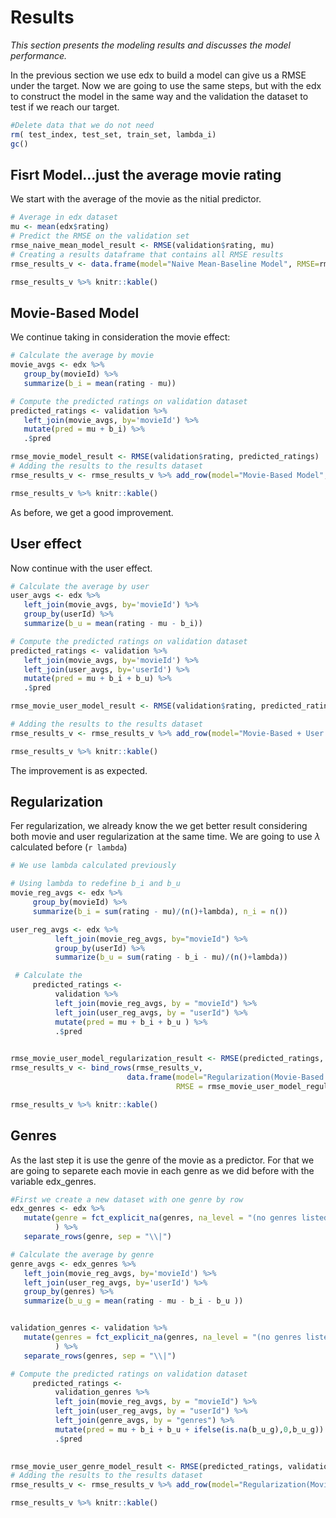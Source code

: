 # Results
*This section presents the modeling results and discusses the model performance.*


In the previous section we use edx to build a model can give us a RMSE under the target. Now we are going to use the same steps, but with the edx to construct the model in the same way and the validation the dataset to test if we reach our target.




```r
#Delete data that we do not need
rm( test_index, test_set, train_set, lambda_i)
gc()
```
    


## Fisrt Model...just the average movie rating

We start with the average of the movie as the nitial predictor.
```r
# Average in edx dataset
mu <- mean(edx$rating)
# Predict the RMSE on the validation set
rmse_naive_mean_model_result <- RMSE(validation$rating, mu)
# Creating a results dataframe that contains all RMSE results
rmse_results_v <- data.frame(model="Naive Mean-Baseline Model", RMSE=rmse_naive_mean_model_result)
```

```r
rmse_results_v %>% knitr::kable()
```

## Movie-Based Model

We continue taking in consideration the movie effect:
```r
# Calculate the average by movie
movie_avgs <- edx %>%
   group_by(movieId) %>%
   summarize(b_i = mean(rating - mu))

# Compute the predicted ratings on validation dataset
predicted_ratings <- validation %>%
   left_join(movie_avgs, by='movieId') %>%
   mutate(pred = mu + b_i) %>%
   .$pred
```


```r
rmse_movie_model_result <- RMSE(validation$rating, predicted_ratings)
# Adding the results to the results dataset
rmse_results_v <- rmse_results_v %>% add_row(model="Movie-Based Model", RMSE=rmse_movie_model_result)
```

```r
rmse_results_v %>% knitr::kable()
```

As before, we get a good improvement.


## User effect

Now continue with the user effect.
```r
# Calculate the average by user
user_avgs <- edx %>%
   left_join(movie_avgs, by='movieId') %>%
   group_by(userId) %>%
   summarize(b_u = mean(rating - mu - b_i))

# Compute the predicted ratings on validation dataset
predicted_ratings <- validation %>%
   left_join(movie_avgs, by='movieId') %>%
   left_join(user_avgs, by='userId') %>%
   mutate(pred = mu + b_i + b_u) %>%
   .$pred
```


```r
rmse_movie_user_model_result <- RMSE(validation$rating, predicted_ratings)

# Adding the results to the results dataset
rmse_results_v <- rmse_results_v %>% add_row(model="Movie-Based + User Effects Model", RMSE=rmse_movie_user_model_result)
```


```r
rmse_results_v %>% knitr::kable()
```
The improvement is as expected.


## Regularization

Fer regularization, we already know the we get better result considering both movie and user regularization at the same time. We are going to use $\lambda$ calculated before (`r lambda`)

```r
# We use lambda calculated previously

# Using lambda to redefine b_i and b_u
movie_reg_avgs <- edx %>% 
     group_by(movieId) %>% 
     summarize(b_i = sum(rating - mu)/(n()+lambda), n_i = n()) 

user_reg_avgs <- edx %>% 
          left_join(movie_reg_avgs, by="movieId") %>%
          group_by(userId) %>%
          summarize(b_u = sum(rating - b_i - mu)/(n()+lambda))

 # Calculate the
     predicted_ratings <- 
          validation %>% 
          left_join(movie_reg_avgs, by = "movieId") %>%
          left_join(user_reg_avgs, by = "userId") %>%
          mutate(pred = mu + b_i + b_u ) %>%
          .$pred
     
```



```r
rmse_movie_user_model_regularization_result <- RMSE(predicted_ratings, validation$rating)
rmse_results_v <- bind_rows(rmse_results_v,
                          data.frame(model="Regularization(Movie-Based + User Effects Model)",  
                                     RMSE = rmse_movie_user_model_regularization_result ))
```

```r
rmse_results_v %>% knitr::kable()
```







## Genres

As the last step it is use the genre of the movie as a predictor. For that we are going to separete each movie in each genre as we did before with the variable edx_genres.

```r
#First we create a new dataset with one genre by row
edx_genres <- edx %>% 
   mutate(genre = fct_explicit_na(genres, na_level = "(no genres listed)")
          ) %>%
   separate_rows(genre, sep = "\\|")

# Calculate the average by genre
genre_avgs <- edx_genres %>% 
   left_join(movie_reg_avgs, by='movieId') %>%
   left_join(user_reg_avgs, by='userId') %>%
   group_by(genres) %>%
   summarize(b_u_g = mean(rating - mu - b_i - b_u ))


validation_genres <- validation %>% 
   mutate(genres = fct_explicit_na(genres, na_level = "(no genres listed)")
          ) %>%
   separate_rows(genres, sep = "\\|")

# Compute the predicted ratings on validation dataset
     predicted_ratings <- 
          validation_genres %>% 
          left_join(movie_reg_avgs, by = "movieId") %>%
          left_join(user_reg_avgs, by = "userId") %>%
          left_join(genre_avgs, by = "genres") %>%
          mutate(pred = mu + b_i + b_u + ifelse(is.na(b_u_g),0,b_u_g)) %>%
          .$pred
     

```


```r
rmse_movie_user_genre_model_result <- RMSE(predicted_ratings, validation_genres$rating)
# Adding the results to the results dataset
rmse_results_v <- rmse_results_v %>% add_row(model="Regularization(Movie+User) + Genre Based Model", RMSE=rmse_movie_user_genre_model_result)
```



```r
rmse_results_v %>% knitr::kable()
```
\newpage